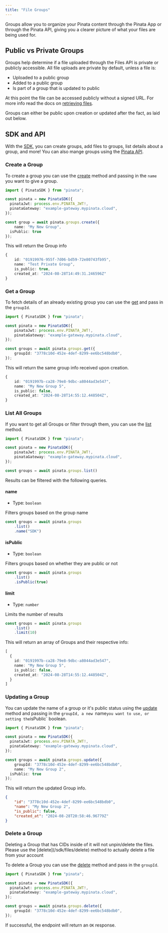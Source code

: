 ```yaml
---
title: "File Groups"
---
```


Groups allow you to organize your Pinata content through the Pinata App or through the Pinata API, giving you a clearer picture of what your files are being used for.

## Public vs Private Groups

Groups help determine if a file uploaded through the Files API is private or publicly accessible. All file uploads are private by default, unless a file is:

- Uploaded to a public group
- Added to a public group
- Is part of a group that is updated to public

At this point the file can be accessed publicly without a signed URL. For more info read the docs on [retrieving files](/gateways/retrieving-files).

Groups can either be public upon creation or updated after the fact, as laid out below.

## SDK and API

With the [SDK](/sdk/groups), you can create groups, add files to groups, list details about a group, and more! You can also mange groups using the [Pinata API](/api-reference/endpoint/create-group).

### Create a Group

To create a group you can use the [create](/sdk/groups/create) method and passing in the `name` you want to give a group.

```typescript
import { PinataSDK } from "pinata";

const pinata = new PinataSDK({
  pinataJwt: process.env.PINATA_JWT!,
  pinataGateway: "example-gateway.mypinata.cloud",
});

const group = await pinata.groups.create({
	name: "My New Group",
  isPublic: true
});
```

This will return the Group info

```typescript
{
    id: "01919976-955f-7d06-bd59-72e80743fb95",
    name: "Test Private Group",
    is_public: true,
    created_at: "2024-08-28T14:49:31.246596Z"
}
```

### Get a Group

To fetch details of an already existing group you can use the [get](/sdk/groups/get) and pass in the `groupId`.

```typescript
import { PinataSDK } from "pinata";

const pinata = new PinataSDK({
    pinataJwt: process.env.PINATA_JWT!,
    pinataGateway: "example-gateway.mypinata.cloud",
});

const groups = await pinata.groups.get({
	groupId: "3778c10d-452e-4def-8299-ee6bc548bdb0",
});
```

This will return the same group info received upon creation.

```typescript
{
    id: "0191997b-ca28-79e8-9dbc-a8044ad3e547",
    name: "My New Group 5",
    is_public: false,
    created_at: "2024-08-28T14:55:12.448504Z",
}
```

### List All Groups

If you want to get all Groups or filter through them, you can use the [list](/sdk/groups/list) method.

```typescript
import { PinataSDK } from "pinata";

const pinata = new PinataSDK({
    pinataJwt: process.env.PINATA_JWT!,
    pinataGateway: "example-gateway.mypinata.cloud",
});

const groups = await pinata.groups.list()
```

Results can be filtered with the following queries.

#### name

- Type: `boolean`

Filters groups based on the group name

```typescript
const groups = await pinata.groups
    .list()
    .name("SDK")
```

#### isPublic

- Type: `boolean`

Filters groups based on whether they are public or not

```typescript
const groups = await pinata.groups
    .list()
    .isPublic(true)
```

#### limit

- Type: `number`

Limits the number of results

```typescript
const groups = await pinata.groups
    .list()
    .limit(10)
```

This will return an array of Groups and their respective info:

```typescript
[
  {
    id: "0191997b-ca28-79e8-9dbc-a8044ad3e547",
    name: "My New Group 5",
    is_public: false,
    created_at: "2024-08-28T14:55:12.448504Z",
  }
]
```

### Updating a Group

You can update the name of a group or it's public status using the [update](/sdk/groups/update) method and passing in the `groupId, a new `name` you want to use, or setting the `isPublic` boolean.

```typescript
import { PinataSDK } from "pinata";

const pinata = new PinataSDK({
  pinataJwt: process.env.PINATA_JWT!,
  pinataGateway: "example-gateway.mypinata.cloud",
});

const groups = await pinata.groups.update({
	groupId: "3778c10d-452e-4def-8299-ee6bc548bdb0",
	name: "My New Group 2",
  isPublic: true
});
```

This will return the updated Group info.

```json
{
    "id": "3778c10d-452e-4def-8299-ee6bc548bdb0",
    "name": "My New Group 2",
    "is_public": false,
    "created_at": "2024-08-28T20:58:46.96779Z"
}
```

### Delete a Group

<Note>
  Deleting a Group that has CIDs inside of it will not unpin/delete the files. Please use the [delete](/sdk/files/delete) method to actually delete a file from your account
</Note>

To delete a Group you can use the [delete](/sdk/groups/delete) method and pass in the `groupId`.

```typescript
import { PinataSDK } from "pinata";

const pinata = new PinataSDK({
  pinataJwt: process.env.PINATA_JWT!,
  pinataGateway: "example-gateway.mypinata.cloud",
});

const groups = await pinata.groups.delete({
	groupId: "3778c10d-452e-4def-8299-ee6bc548bdb0",
});
```

If successful, the endpoint will return an `OK` response.
